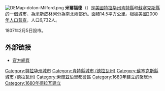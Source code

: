 {{coord|38|54|46|N|75|25|46|W|display=title}}
[[File:DEMap-doton-Milford.png|right]]
'''米爾福德'''（{{lang-en|Milford}}）是[[美國|美國]][[特拉华州|特拉华州]][[肯特縣_(特拉華州)|肯特縣]]和[[蘇塞克斯縣_(特拉華州)|蘇塞克斯縣]]的一個城市，為[[米斯皮林河|米斯皮林河]]分為南北兩部份。面積14.5平方公里。根據[[美國2000年人口普查|美國2000年人口普查]]，人口6,732人。 

1807年2月5日設市。

==外部链接==
* [http://www.cityofmilford.com/ 官方網頁] {{Wayback|url=http://www.cityofmilford.com/ |date=20110708160332 }}

{{肯特縣 (特拉華州)}}
{{蘇塞克斯縣 (特拉華州)}}
{{Delaware}}

{{DEFAULTSORT:Milford, Delaware}}
[[Category:特拉华州城市|Category:特拉华州城市]]
[[Category:肯特縣城市_(德拉瓦州)|Category:肯特縣城市 (德拉瓦州)]]
[[Category:蘇塞克斯縣城市_(德拉瓦州)|Category:蘇塞克斯縣城市 (德拉瓦州)]]
[[Category:索爾茲伯里都會區|Category:索爾茲伯里都會區]]
[[Category:1680年建立的聚居地|Category:1680年建立的聚居地]]
[[Category:1680年德拉瓦建立|Category:1680年德拉瓦建立]]

{{Delaware-geo-stub}}